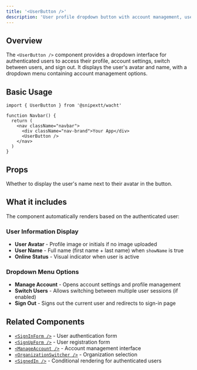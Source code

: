 ```yaml
---
title: '<UserButton />'
description: 'User profile dropdown button with account management, user switching, and sign out functionality'
---
```


## Overview

The `<UserButton />` component provides a dropdown interface for authenticated users to access their profile, account settings, switch between users, and sign out. It displays the user's avatar and name, with a dropdown menu containing account management options.

## Basic Usage

```tsx
import { UserButton } from '@snipextt/wacht'

function Navbar() {
  return (
    <nav className="navbar">
      <div className="nav-brand">Your App</div>
      <UserButton />
    </nav>
  )
}
```

## Props

<ParamField path="showName" type="boolean" default={true}>
  Whether to display the user's name next to their avatar in the button.
</ParamField>

## What it includes

The component automatically renders based on the authenticated user:

### User Information Display
- **User Avatar** - Profile image or initials if no image uploaded
- **User Name** - Full name (first name + last name) when `showName` is true
- **Online Status** - Visual indicator when user is active

### Dropdown Menu Options
- **Manage Account** - Opens account settings and profile management
- **Switch Users** - Allows switching between multiple user sessions (if enabled)
- **Sign Out** - Signs out the current user and redirects to sign-in page

## Related Components

- [`<SignInForm />`](/components/signin-form) - User authentication form
- [`<SignUpForm />`](/components/signup-form) - User registration form
- [`<ManageAccount />`](/components/manage-account) - Account management interface
- [`<OrganizationSwitcher />`](/components/organization-switcher) - Organization selection
- [`<SignedIn />`](/components/signed-in) - Conditional rendering for authenticated users